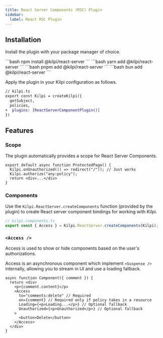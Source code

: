 ```yaml
---
title: React Server Components (RSC) Plugin
sidebar:
  label: React RSC Plugin 
---
```



## Installation

Install the plugin with your package manager of choice.

<Tabs syncKey="package-manager">
  <TabItem label="npm">
    ```bash
    npm install @kilpi/react-server
    ```
  </TabItem>

  <TabItem label="yarn">
    ```bash
    yarn add @kilpi/react-server
    ```
  </TabItem>

  <TabItem label="pnpm">
    ```bash
    pnpm add @kilpi/react-server
    ```
  </TabItem>

  
  <TabItem label="bun">
    ```bash
    bun add @kilpi/react-server
    ```
  </TabItem>
</Tabs>

Apply the plugin in your Kilpi configuration as follows.

```diff lang="ts"
// kilpi.ts
export const Kilpi = createKilpi({
  getSubject,
  policies,
+  plugins: [ReactServerComponentPlugin()]
})
```

## Features

### Scope

The plugin automatically provides a scope for React Server Components.

```tsx {2,3}
export default async function ProtectedPage() {
  Kilpi.onUnauthorized(() => redirect("/")); // Just works
  Kilpi.authorize("any:policy");
  return <div>...</div>
}
```

### Components

Use the `Kilpi.ReactServer.createComponents` function (provided by the plugin) to create React server component bindings for working with Kilpi.

```ts
// kilpi.components.ts
export const { Access } = Kilpi.ReactServer.createComponents(Kilpi);
```

### `<Access />`

Access is used to show or hide components based on the user's authorizations.

Access is an asynchronous component which implement `<Suspense />` internally, allowing you to stream in UI and use a loading fallback.

```tsx
async function Component({ comment }) {
  return <div>
    <p>{comment.content}</p>
    <Access
      to="comments:delete" // Required
      on={comment} // Required only if policy takes in a resource
      Loading={<p>Loading...</p>} // Optional fallback
      Unauthorized={<p>Unauthorized</p>} // Optional fallback
    >
      <button>Delete</button>
    </Access>
  </div>
}
```